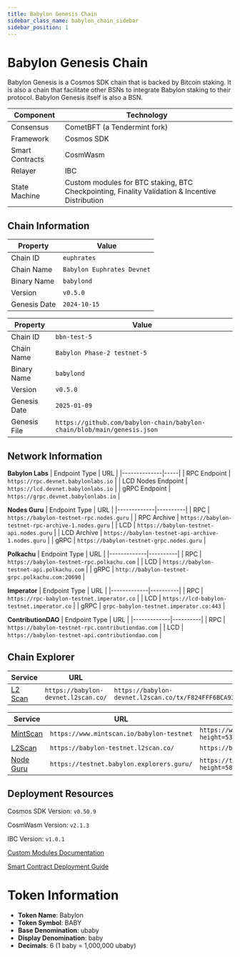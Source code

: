 ```yaml
---
title: Babylon Genesis Chain
sidebar_class_name: babylon_chain_sidebar
sidebar_position: 1
---
```



# Babylon Genesis Chain

Babylon Genesis is a Cosmos SDK chain that is backed by Bitcoin staking. 
It is also a chain that facilitate other BSNs to integrate Babylon staking to their protocol. 
Babylon Genesis itself is also a BSN.

| Component | Technology |
|-----------|------------|
| Consensus | CometBFT (a Tendermint fork) |
| Framework | Cosmos SDK |
| Smart Contracts | CosmWasm |
| Relayer | IBC |
| State Machine | Custom modules for BTC staking, BTC Checkpointing, Finality Validation & Incentive Distribution |


## Chain Information

<Tabs>
  <TabItem value="phase3-devnet" label="Phase 3: Devnet">

  | Property | Value |
  |----------|-------|
  | Chain ID | `euphrates` |
  | Chain Name | `Babylon Euphrates Devnet` |
  | Binary Name | `babylond` |
  | Version | `v0.5.0` |
  | Genesis Date | `2024-10-15` |

  </TabItem>
<TabItem value="phase2-testnet" label="Phase 2: Testnet" default>

| Property | Value |
|----------|-------|
| Chain ID | `bbn-test-5` |
| Chain Name | `Babylon Phase-2 testnet-5` |
| Binary Name | `babylond` |
| Version | `v0.5.0` |
| Genesis Date | `2025-01-09` |
| Genesis File | `https://github.com/babylon-chain/babylon-chain/blob/main/genesis.json` |

</TabItem>
</Tabs>

## Network Information

<Tabs>
<TabItem value="phase3-devnet" label="Phase 3: Devnet">

**Babylon Labs**
| Endpoint Type | URL |
|--------------|-----|
| RPC Endpoint | `https://rpc.devnet.babylonlabs.io` |
| LCD Nodes Endpoint | `https://lcd.devnet.babylonlabs.io` |
| gRPC Endpoint | `https://grpc.devnet.babylonlabs.io` |

</TabItem>
<TabItem value="phase2-testnet" label="Phase 2: Testnet" default>

**Nodes Guru**
| Endpoint Type | URL |
|-------------|----------|
| RPC | `https://babylon-testnet-rpc.nodes.guru` |
| RPC Archive | `https://babylon-testnet-rpc-archive-1.nodes.guru` |
| LCD | `https://babylon-testnet-api.nodes.guru` |
| LCD Archive | `https://babylon-testnet-api-archive-1.nodes.guru` |
| gRPC | `https://babylon-testnet-grpc.nodes.guru` |

 **Polkachu**
| Endpoint Type | URL |
|-------------|----------|
| RPC | `https://babylon-testnet-rpc.polkachu.com` |
| LCD | `https://babylon-testnet-api.polkachu.com` |
| gRPC | `http://babylon-testnet-grpc.polkachu.com:20690` |

**Imperator**
| Endpoint Type | URL |
|-------------|----------|
| RPC | `https://rpc-babylon-testnet.imperator.co` |
| LCD | `https://lcd-babylon-testnet.imperator.co` |
| gRPC | `grpc-babylon-testnet.imperator.co:443` |

**ContributionDAO**
| Endpoint Type | URL |
|-------------|----------|
| RPC | `https://babylon-testnet-rpc.contributiondao.com` |
| LCD | `https://babylon-testnet-api.contributiondao.com` |

</TabItem>
</Tabs>

## Chain Explorer

<Tabs>
<TabItem value="phase3-devnet" label="Phase 3: Devnet">

| Service | URL | Example |
|---------|-----|---------|
| [L2 Scan](https://babylon-devnet.l2scan.co/) | `https://babylon-devnet.l2scan.co/` | `https://babylon-devnet.l2scan.co/tx/F824FFF6BCA930CDDA87B63AA1D0BDB001E78E8635143CB2AA7332F595777443` |

</TabItem>
<TabItem value="phase2-testnet" label="Phase 2: Testnet" default>

| Service | URL | Example |
|---------|-----|---------|
| [MintScan](https://www.mintscan.io/babylon-testnet) | `https://www.mintscan.io/babylon-testnet` | `https://www.mintscan.io/babylon-testnet/tx/F644F97AC47859A059EF0254364DD8E48517CFC5C6B5B38F5EE1C730F335F2A0?height=539808` |
| [L2Scan](https://babylon-testnet.l2scan.co/) | `https://babylon-testnet.l2scan.co/` | `https://babylon-testnet.l2scan.co/tx/F2822E21CDFA0E3AF8740AA527723090553851704730C8202C05E6919867228B` |
| [Node Guru](https://testnet.babylon.explorers.guru/) | `https://testnet.babylon.explorers.guru/` | `https://testnet.babylon.explorers.guru/transaction/548E930B4656B976C00A0D163E4FE944BEF93A4EBFFB4C1CC45E5924C1C419D4?height=587661` |

</TabItem>
</Tabs>

## Deployment Resources

Cosmos SDK Version: `v0.50.9`

CosmWasm Version: `v2.1.3`

IBC Version: `v1.0.1`

[Custom Modules Documentation](/guides/architecture/babylon_genesis_modules/epoching)

[Smart Contract Deployment Guide](/developers/dapps/smart_contract_deployment)

# Token Information

- **Token Name**: Babylon
- **Token Symbol**: BABY
- **Base Denomination**: ubaby
- **Display Denomination**: baby
- **Decimals**: 6 (1 baby = 1,000,000 ubaby)

